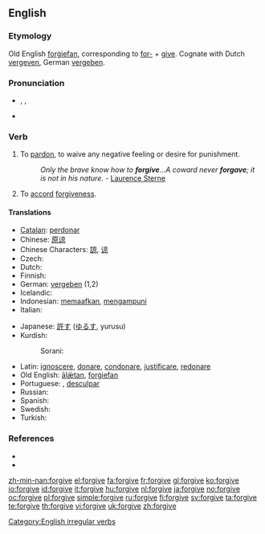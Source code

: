 ==English==

===Etymology===
Old English [[forgiefan|forġiefan]], corresponding to [[for-]] + [[give]]. Cognate with Dutch [[vergeven]], German [[vergeben]].

===Pronunciation===
* {{enPR|fər-gĭv', fôr-gĭv'}}, {{IPA|/fəˈgɪv/|/fɔː(r)ˈgɪv/}}, {{SAMPA|/f@(r)ˈgIv/|/fO:(r)ˈgIv/}}
* {{audio|en-us-forgive.ogg|Audio (US)}}

===Verb===
{{en-verb|forgives|forgiving|forgave|forgiven}}

# {{transitive}} To [[pardon]], to waive any negative feeling or desire for punishment.
#: ''Only the brave know how to '''forgive'''...A coward never '''forgave'''; it is not in his nature.'' - [[q: Laurence Sterne| Laurence Sterne]]
# {{intransitive}} To [[accord]] [[forgiveness]].

====Translations====
{{trans-top}}
* [[Catalan]]: [[perdonar]]
* Chinese: [[原谅]]
* Chinese Characters: [[諒]], [[谅]]
* Czech: {{t-|cs|odpustit}}
* Dutch: {{t+|nl|vergeven}}
* Finnish: {{t-|fi|antaa anteeksi}}
* German: [[vergeben]] (1,2)
* Icelandic: {{t-|is|fyrirgefa}}
* Indonesian: [[maaf|memaafkan]], [[ampun|mengampuni]]
* Italian: {{t+|it|perdonare}}
{{trans-mid}}
* Japanese: [[許す]] ([[ゆるす]], yurusu)
* Kurdish:
*: Sorani: {{t|ku|لێخۆشبوون|tr=lé xoshbún|sc=KUchar}}
* Latin: [[ignoscere]], [[donare]], [[condonare]], [[justificare]], [[redonare]]
* Old English: [[alætan|ālǣtan]], [[forgiefan|forġiefan]]
* Portuguese: {{t+|pt|perdoar}}, [[desculpar]]
* Russian: {{t+|ru|прощать}}
* Spanish: {{t+|es|perdonar}}
* Swedish: {{t+|sv|förlåta}}
* Turkish: {{t+|tr|affetmek}}
{{trans-bottom}}

===References===
* {{R:Century 1911}}
* {{R:Webster 1913}}

[[Category:English irregular verbs]]

[[zh-min-nan:forgive]]
[[el:forgive]]
[[fa:forgive]]
[[fr:forgive]]
[[gl:forgive]]
[[ko:forgive]]
[[io:forgive]]
[[id:forgive]]
[[it:forgive]]
[[hu:forgive]]
[[nl:forgive]]
[[ja:forgive]]
[[no:forgive]]
[[oc:forgive]]
[[pl:forgive]]
[[simple:forgive]]
[[ru:forgive]]
[[fi:forgive]]
[[sv:forgive]]
[[ta:forgive]]
[[te:forgive]]
[[th:forgive]]
[[vi:forgive]]
[[uk:forgive]]
[[zh:forgive]]